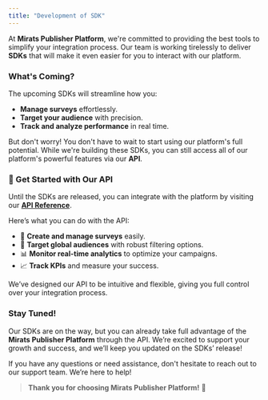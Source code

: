 ```yaml
---
title: "Development of SDK"
---
```


At **Mirats Publisher Platform**, we're committed to providing the best tools to simplify your integration process. Our team is working tirelessly to deliver **SDKs** that will make it even easier for you to interact with our platform.

### What's Coming?

The upcoming SDKs will streamline how you:

- **Manage surveys** effortlessly.
- **Target your audience** with precision.
- **Track and analyze performance** in real time.

But don't worry! You don't have to wait to start using our platform's full potential. While we're building these SDKs, you can still access all of our platform's powerful features via our **API**.

### 📘 Get Started with Our API

Until the SDKs are released, you can integrate with the platform by visiting our **[API Reference](https://docs.publisher.miratsquanto.com/api-reference/introduction)**.

Here’s what you can do with the API:

- 📝 **Create and manage surveys** easily.
- 🎯 **Target global audiences** with robust filtering options.
- 📊 **Monitor real-time analytics** to optimize your campaigns.
- 📈 **Track KPIs** and measure your success.

We’ve designed our API to be intuitive and flexible, giving you full control over your integration process. 

### Stay Tuned!

Our SDKs are on the way, but you can already take full advantage of the **Mirats Publisher Platform** through the API. We’re excited to support your growth and success, and we’ll keep you updated on the SDKs’ release!

If you have any questions or need assistance, don't hesitate to reach out to our support team. We’re here to help!

> **Thank you for choosing Mirats Publisher Platform!** 🌟
